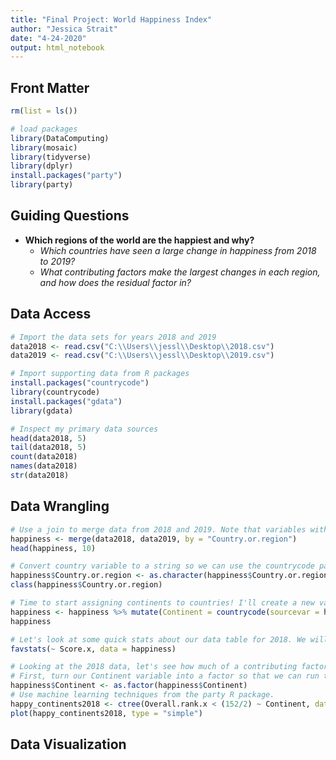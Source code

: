 ```yaml
---
title: "Final Project: World Happiness Index"
author: "Jessica Strait"
date: "4-24-2020"
output: html_notebook
---
```


## Front Matter

```r
rm(list = ls())

# load packages
library(DataComputing)
library(mosaic)
library(tidyverse)
library(dplyr)
install.packages("party")
library(party)
```

## Guiding Questions

* **Which regions of the world are the happiest and why?**
  + *Which countries have seen a large change in happiness from 2018 to 2019?*
  + *What contributing factors make the largest changes in each region, and how does the residual factor in?*

## Data Access

```r
# Import the data sets for years 2018 and 2019
data2018 <- read.csv("C:\\Users\\jessl\\Desktop\\2018.csv")
data2019 <- read.csv("C:\\Users\\jessl\\Desktop\\2019.csv")
```

```r
# Import supporting data from R packages
install.packages("countrycode")
library(countrycode)
install.packages("gdata")
library(gdata)
```

```r
# Inspect my primary data sources
head(data2018, 5)
tail(data2018, 5)
count(data2018)
names(data2018)
str(data2018)
```


## Data Wrangling

```r
# Use a join to merge data from 2018 and 2019. Note that variables with .x are from 2018, and .y are from 2019.
happiness <- merge(data2018, data2019, by = "Country.or.region")
head(happiness, 10)
```

```r
# Convert country variable to a string so we can use the countrycode package. Double-check that it worked.
happiness$Country.or.region <- as.character(happiness$Country.or.region)
class(happiness$Country.or.region)
```

```r
# Time to start assigning continents to countries! I'll create a new variable using the countrycode package to assign the continents.
happiness <- happiness %>% mutate(Continent = countrycode(sourcevar = happiness$Country.or.region, origin = "country.name", destination = "continent"))
happiness
```

```r
# Let's look at some quick stats about our data table for 2018. We will want this information to do some predictions with machine learning.
favstats(~ Score.x, data = happiness)
```

```r
# Looking at the 2018 data, let's see how much of a contributing factor the Continent is. We know there are 152 cases by our favstats() function.
# First, turn our Continent variable into a factor so that we can run the ctree() function on it.
happiness$Continent <- as.factor(happiness$Continent)
# Use machine learning techniques from the party R package.
happy_continents2018 <- ctree(Overall.rank.x < (152/2) ~ Continent, data = happiness)
plot(happy_continents2018, type = "simple")
```


## Data Visualization











